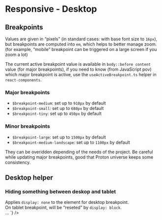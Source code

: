 
<Meta title="CSS / Front-End helpers / Responsive / 1. Breakpoints and Desktop" />

# Responsive - Desktop

## Breakpoints

Values are given in “pixels” (in standard cases: with base font size to <code>16px</code>), but breakpoints are computed into <code>em</code>, which helps to better manage zoom. (for example, “mobile” breakpoint can be triggered on a large screen if you zoom a lot)

The current active breakpoint value is available in <code>body::before content</code> value (for major breakpoints), if you need to know (from JavaScript pov) which major breakpoint is active, use the <code>useActiveBreakpoint.ts</code> helper in <code>react-components</code>.

<div class="flex flex-spacebetween mb2 ontablet-flex-column">
  <div class="w49">
	<h3>Major breakpoints</h3>
	<ul class="mb0 ontablet-mb1">
		<li><code>$breakpoint-medium</code>: set up to <code>910px</code> by default</li>
		<li><code>$breakpoint-small</code>: set up to <code>680px</code> by default</li>
		<li><code>$breakpoint-tiny</code>: set up to <code>450px</code> by default</li>
	</ul>
  </div>
  <div class="w49">
	<h3>Minor breakpoints</h3>
	<ul class="mb0">
		<li><code>$breakpoint-large</code>: set up to <code>1500px</code> by default</li>
		<li><code>$breakpoint-medium-landscape</code>: set up to <code>1100px</code> by default</li>
	</ul>
  </div>
</div>

They can be overidden depending of the needs of the project. Be careful while updating major breakpoints, good that Proton universe keeps some consistency.

## Desktop helper

### Hiding something between deskop and tablet

<div class="flex flex-spacebetween mb2 onmobile-flex-column">
  <div class="w49 flex-self-vcenter">
	Applies <code>display: none</code> to the element for desktop breakpoint. <br />
	On tablet breakpoint, will be “reseted” by <code>display: block</code>.
  </div>
  <div class="w49">
<Source
  language='html'
  dark
  format
  code={`
<span className="nodesktop">…</span>
`}
/>
  </div>
</div>
